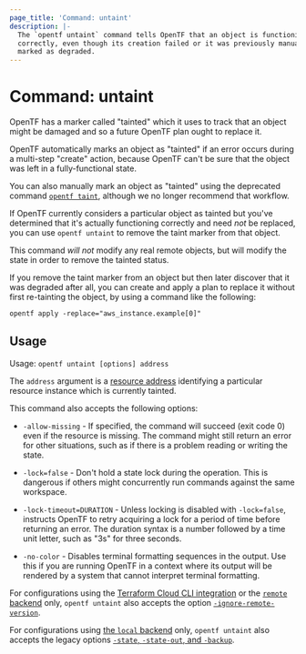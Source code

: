 ```yaml
---
page_title: 'Command: untaint'
description: |-
  The `opentf untaint` command tells OpenTF that an object is functioning
  correctly, even though its creation failed or it was previously manually
  marked as degraded.
---
```


# Command: untaint

OpenTF has a marker called "tainted" which it uses to track that an object
might be damaged and so a future OpenTF plan ought to replace it.

OpenTF automatically marks an object as "tainted" if an error occurs during
a multi-step "create" action, because OpenTF can't be sure that the object
was left in a fully-functional state.

You can also manually mark an object as "tainted" using the deprecated command
[`opentf taint`](/opentf/cli/commands/taint), although we no longer recommend that
workflow.

If OpenTF currently considers a particular object as tainted but you've
determined that it's actually functioning correctly and need _not_ be replaced,
you can use `opentf untaint` to remove the taint marker from that object.

This command _will not_ modify any real remote objects, but will modify the
state in order to remove the tainted status.

If you remove the taint marker from an object but then later discover that it
was degraded after all, you can create and apply a plan to replace it without
first re-tainting the object, by using a command like the following:

```
opentf apply -replace="aws_instance.example[0]"
```

## Usage

Usage: `opentf untaint [options] address`

The `address` argument is a [resource address](/opentf/cli/state/resource-addressing)
identifying a particular resource instance which is currently tainted.

This command also accepts the following options:

- `-allow-missing` - If specified, the command will succeed (exit code 0)
  even if the resource is missing. The command might still return an error
  for other situations, such as if there is a problem reading or writing
  the state.

- `-lock=false` - Don't hold a state lock during the operation. This is
  dangerous if others might concurrently run commands against the same
  workspace.

- `-lock-timeout=DURATION` - Unless locking is disabled with `-lock=false`,
  instructs OpenTF to retry acquiring a lock for a period of time before
  returning an error. The duration syntax is a number followed by a time
  unit letter, such as "3s" for three seconds.

- `-no-color` - Disables terminal formatting sequences in the output. Use this
  if you are running OpenTF in a context where its output will be
  rendered by a system that cannot interpret terminal formatting.

For configurations using the [Terraform Cloud CLI integration](/opentf/cli/cloud) or the [`remote` backend](/opentf/language/settings/backends/remote)
only, `opentf untaint`
also accepts the option
[`-ignore-remote-version`](/opentf/cli/cloud/command-line-arguments#ignore-remote-version).

For configurations using
[the `local` backend](/opentf/language/settings/backends/local) only,
`opentf untaint` also accepts the legacy options
[`-state`, `-state-out`, and `-backup`](/opentf/language/settings/backends/local#command-line-arguments).
